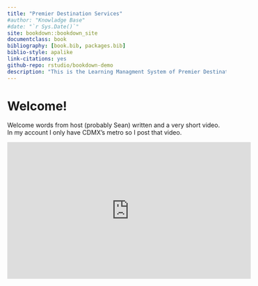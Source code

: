 ```yaml
--- 
title: "Premier Destination Services"
#author: "Knowladge Base"
#date: "`r Sys.Date()`"
site: bookdown::bookdown_site
documentclass: book
bibliography: [book.bib, packages.bib]
biblio-style: apalike
link-citations: yes
github-repo: rstudio/bookdown-demo
description: "This is the Learning Managment System of Premier Destination Services."
---
```


# Welcome!

Welcome words from host (probably Sean) written and a very short video. In my account I only have CDMX's metro so I post that video.

<iframe width="560" height="315" src="https://www.youtube.com/embed/4nc8dsRev3w?rel=0" frameborder="0" allow="autoplay; encrypted-media" allowfullscreen></iframe>
